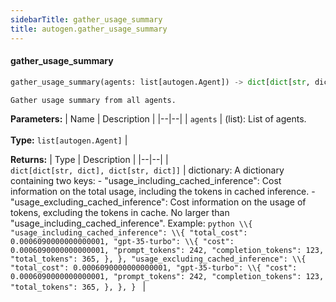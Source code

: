 ```yaml
---
sidebarTitle: gather_usage_summary
title: autogen.gather_usage_summary
---
```


<code class="doc-symbol doc-symbol-heading doc-symbol-function"></code>
#### gather_usage_summary
<a href="#autogen..gather_usage_summary" class="headerlink" title="Permanent link"></a>

```python
gather_usage_summary(agents: list[autogen.Agent]) -> dict[dict[str, dict], dict[str, dict]]
```

    Gather usage summary from all agents.

<b>Parameters:</b>
| Name | Description |
|--|--|
| `agents` | (list): List of agents.<br/><br/>**Type:** `list[autogen.Agent]` |

<b>Returns:</b>
| Type | Description |
|--|--|
| `dict[dict[str, dict], dict[str, dict]]` | dictionary: A dictionary containing two keys: - "usage_including_cached_inference": Cost information on the total usage, including the tokens in cached inference. - "usage_excluding_cached_inference": Cost information on the usage of tokens, excluding the tokens in cache. No larger than "usage_including_cached_inference". Example: ```python \\{ "usage_including_cached_inference": \\{ "total_cost": 0.0006090000000000001, "gpt-35-turbo": \\{ "cost": 0.0006090000000000001, "prompt_tokens": 242, "completion_tokens": 123, "total_tokens": 365, }, }, "usage_excluding_cached_inference": \\{ "total_cost": 0.0006090000000000001, "gpt-35-turbo": \\{ "cost": 0.0006090000000000001, "prompt_tokens": 242, "completion_tokens": 123, "total_tokens": 365, }, }, } ``` |

<br />